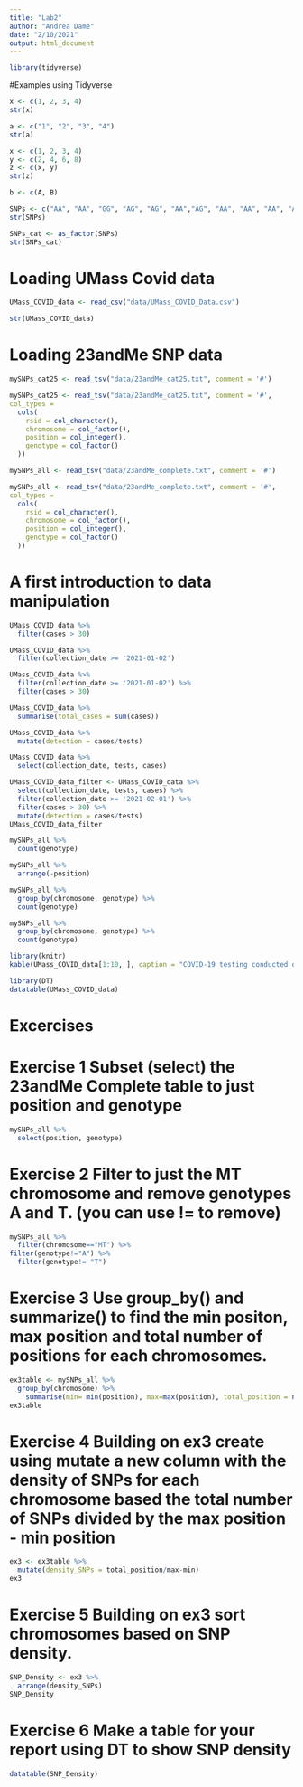 ```yaml
---
title: "Lab2"
author: "Andrea Dame"
date: "2/10/2021"
output: html_document
---
```


```r
library(tidyverse)
```

#Examples using Tidyverse
```r
x <- c(1, 2, 3, 4)
str(x)
```

```r
a <- c("1", "2", "3", "4")
str(a)
```

```r
x <- c(1, 2, 3, 4)
y <- c(2, 4, 6, 8)
z <- c(x, y)
str(z)
```
```r
b <- c(A, B)
```

```r
SNPs <- c("AA", "AA", "GG", "AG", "AG", "AA","AG", "AA", "AA", "AA", "AG")
str(SNPs)
```

```r
SNPs_cat <- as_factor(SNPs)
str(SNPs_cat)
```

# Loading UMass Covid data
```r
UMass_COVID_data <- read_csv("data/UMass_COVID_Data.csv")
```

```r
str(UMass_COVID_data)
```

# Loading 23andMe SNP data
```r
mySNPs_cat25 <- read_tsv("data/23andMe_cat25.txt", comment = '#')
```
```r
mySNPs_cat25 <- read_tsv("data/23andMe_cat25.txt", comment = '#',
col_types = 
  cols(
    rsid = col_character(),
    chromosome = col_factor(),
    position = col_integer(),
    genotype = col_factor()
  ))
```

```r
mySNPs_all <- read_tsv("data/23andMe_complete.txt", comment = '#')
```

```r
mySNPs_all <- read_tsv("data/23andMe_complete.txt", comment = '#',
col_types = 
  cols(
    rsid = col_character(),
    chromosome = col_factor(),
    position = col_integer(),
    genotype = col_factor()
  ))
```
# A first introduction to data manipulation

```r
UMass_COVID_data %>% 
  filter(cases > 30) 
```
```r
UMass_COVID_data %>% 
  filter(collection_date >= '2021-01-02')
```
```r
UMass_COVID_data %>% 
  filter(collection_date >= '2021-01-02') %>% 
  filter(cases > 30) 
```
```r
UMass_COVID_data %>%
  summarise(total_cases = sum(cases))
```

```r
UMass_COVID_data %>%
  mutate(detection = cases/tests)
```

```r
UMass_COVID_data %>%
  select(collection_date, tests, cases)
```

```r
UMass_COVID_data_filter <- UMass_COVID_data %>% 
  select(collection_date, tests, cases) %>% 
  filter(collection_date >= '2021-02-01') %>% 
  filter(cases > 30) %>% 
  mutate(detection = cases/tests)
UMass_COVID_data_filter
```

```r
mySNPs_all %>% 
  count(genotype)
```
```r
mySNPs_all %>% 
  arrange(-position)
```

```r
mySNPs_all %>% 
  group_by(chromosome, genotype) %>% 
  count(genotype)
```
```r
mySNPs_all %>% 
  group_by(chromosome, genotype) %>% 
  count(genotype)
```
```r
library(knitr)
kable(UMass_COVID_data[1:10, ], caption = "COVID-19 testing conducted on the UMass community ")
```
```r
library(DT)
datatable(UMass_COVID_data)
```

# Excercises
# Exercise 1 Subset (select) the 23andMe Complete table to just position and genotype
```r
mySNPs_all %>%
  select(position, genotype)
```
# Exercise 2 Filter to just the MT chromosome and remove genotypes A and T. (you can use != to remove)
```r
mySNPs_all %>%
  filter(chromosome=="MT") %>%
filter(genotype!="A") %>%
  filter(genotype!= "T")
```
# Exercise 3 Use group_by() and summarize() to find the min positon, max position and total number of positions for each chromosomes.

```r
ex3table <- mySNPs_all %>%
  group_by(chromosome) %>%
    summarise(min= min(position), max=max(position), total_position = n())
ex3table
```
# Exercise 4 Building on ex3 create using mutate a new column with the density of SNPs for each chromosome based the total number of SNPs divided by the max position - min position

```r
ex3 <- ex3table %>%
  mutate(density_SNPs = total_position/max-min)
ex3
```
# Exercise 5 Building on ex3 sort chromosomes based on SNP density.
```r
SNP_Density <- ex3 %>%
  arrange(density_SNPs)
SNP_Density
```

# Exercise 6 Make a table for your report using DT to show SNP density

```r
datatable(SNP_Density)
```

